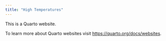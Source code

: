 ```yaml
---
title: "High Temperatures"
---
```


This is a Quarto website.

To learn more about Quarto websites visit <https://quarto.org/docs/websites>.

